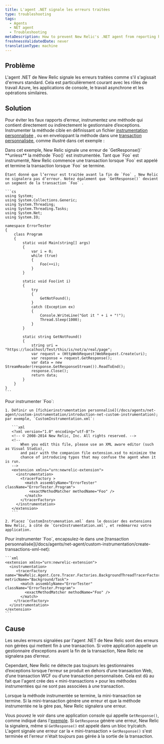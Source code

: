 ```yaml
---
title: L'agent .NET signale les erreurs traitées
type: troubleshooting
tags:
  - Agents
  - NET agent
  - Troubleshooting
metaDescription: How to prevent New Relic's .NET agent from reporting handled errors as though they are standard errors.
freshnessValidatedDate: never
translationType: machine
---
```


## Problème

L&apos;agent .NET de New Relic signale les erreurs traitées comme s&apos;il s&apos;agissait d&apos;erreurs standard. Cela est particulièrement courant avec les rôles de travail Azure, les applications de console, le travail asynchrone et les opérations similaires.

## Solution

Pour éviter les faux rapports d’erreur, instrumentez une méthode qui contient directement ou indirectement le gestionnaire d’exceptions. Instrumenter la méthode cible en définissant un fichier [instrumentation personnalisée](/docs/agents/net-agent/custom-instrumentation/introduction-net-custom-instrumentation) , ou en enveloppant la méthode dans une [transaction personnalisée](/docs/agents/net-agent/custom-instrumentation/create-transactions-xml-net), comme illustré dans cet exemple :

<CollapserGroup>
  <Collapser id="get-response-block" title="GetResponse() génère une erreur">
    Dans cet exemple, New Relic signale une erreur de `GetResponse()` <DNT>**unless**</DNT> la méthode `Foo()` est instrumentée. Tant que `Foo` est instrumenté, New Relic commence une transaction lorsque `Foo` est appelé et termine la transaction lorsque `Foo` se termine.

    Étant donné que l’erreur est traitée avant la fin de `Foo` , New Relic ne signalera pas d’erreur. Notez également que `GetResponse()` devient un segment de la transaction `Foo` .

    ```cs
    using System;
    using System.Collections.Generic;
    using System.Threading;
    using System.Threading.Tasks;
    using System.Net;
    using System.IO;

    namespace ErrorTester
    {
        class Program
        {
            static void Main(string[] args)
            {
                var i = 0;
                while (true)
                {
                    Foo(++i);
                }
            }

            static void Foo(int i)
            {
                try
                {
                    GetNotFound();
                }
                catch (Exception ex)
                {
                    Console.WriteLine("Got it " + i + "!");
                    Thread.Sleep(1000);
                }
            }

            static string GetNotFound()
            {
                string uri = "https://localhost/Test/this/is/not/a/real/page";
                var request = (HttpWebRequest)WebRequest.Create(uri);
                var response = request.GetResponse();
                var data = new StreamReader(response.GetResponseStream()).ReadToEnd();
                response.Close();
                return data;
            }
        }
    }
    ```
  </Collapser>

  <Collapser id="custom-instrumentation" title="Définir un fichier instrumentation personnalisé">
    Pour instrumenter `Foo`:

    1. Définir un [fichierinstrumentation personnalisé](/docs/agents/net-agent/custom-instrumentation/introduction-net-custom-instrumentation); par exemple, `CustomInstrumentation.xml`:

       ```xml
       <?xml version="1.0" encoding="utf-8"?>
       <!-- © 2008-2014 New Relic, Inc. All rights reserved. -->
       <!--
           When you edit this file, please use an XML aware editor (such as Visual Studio),
           and pair with the companion file extension.xsd to minimize the
           chance of introducing typos that may confuse the agent when it is run.
       -->
       <extension xmlns="urn:newrelic-extension">
         <instrumentation>
           <tracerFactory >
             <match assemblyName="ErrorTester" className="ErrorTester.Program">
               <exactMethodMatcher methodName="Foo" /> 
             </match>
           </tracerFactory>
         </instrumentation>
       </extension>
       ```

    2. Placez `CustomInstrumenation.xml` dans le dossier des extensions New Relic, à côté de `CoreInstrumentation.xml`, et redémarrez votre application.
  </Collapser>

  <Collapser id="custom-transaction" title="Envelopper la méthode dans une transaction personnalisée">
    Pour instrumenter `Foo`, encapsulez-le dans une [transaction personnalisée](/docs/agents/net-agent/custom-instrumentation/create-transactions-xml-net):

    ```xml
    <extension xmlns="urn:newrelic-extension">
      <instrumentation>
         <tracerFactory name="NewRelic.Agent.Core.Tracer.Factories.BackgroundThreadTracerFactory" metricName="Background/Task">
           <match assemblyName="ErrorTester" className="ErrorTester.Program">
             <exactMethodMatcher methodName="Foo" />
           </match>
        </tracerFactory>
      </instrumentation>
    </extension>
    ```
  </Collapser>
</CollapserGroup>

## Cause

Les seules erreurs signalées par l&apos;agent .NET de New Relic sont des erreurs non gérées qui mettent fin à une transaction. Si votre application appelle un gestionnaire d’exceptions avant la fin de la transaction, New Relic ne signalera pas d’erreur.

Cependant, New Relic ne détecte pas toujours les gestionnaires d’exceptions lorsque l’erreur se produit en dehors d’une transaction Web, d’une transaction WCF ou d’une transaction personnalisée. Cela est dû au fait que l&apos;agent crée des « mini-transactions » pour les méthodes instrumentées qui ne sont pas associées à une transaction.

Lorsque la méthode instrumentée se termine, la mini-transaction se termine. Si la mini-transaction génère une erreur et que la méthode instrumentée ne la gère pas, New Relic signalera une erreur.

Vous pouvez le voir dans une application console qui appelle `GetResponse()`, comme indiqué dans l&apos;[exemple](#get-response-block). Si `GetResponse` génère une erreur, New Relic la signalera, même si `GetResponse()` est appelé dans un bloc try/catch. L&apos;agent signale une erreur car la « mini-transaction » `GetResponse()` s&apos;est terminée et l&apos;erreur n&apos;était toujours pas gérée à la sortie de la transaction.